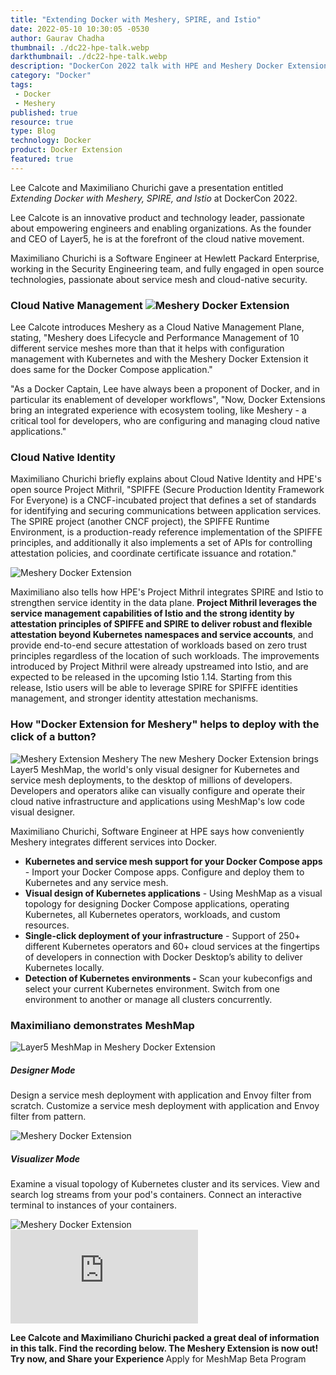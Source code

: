 ---
title: "Extending Docker with Meshery, SPIRE, and Istio"
date: 2022-05-10 10:30:05 -0530
author: Gaurav Chadha
thumbnail: ./dc22-hpe-talk.webp
darkthumbnail: ./dc22-hpe-talk.webp
description: "DockerCon 2022 talk with HPE and Meshery Docker Extension Demo"
category: "Docker"
tags:
 - Docker
 - Meshery
published: true
resource: true
type: Blog
technology: Docker
product: Docker Extension
featured: true
---





<BlogWrapper>

<div className="intro">
<p>
    <Link to="/community/members/lee-calcote">Lee Calcote</Link> and <Link to="/community/members/maximiliano-churichi">Maximiliano Churichi</Link> gave a presentation entitled <i>Extending Docker with Meshery, SPIRE, and Istio</i> at DockerCon 2022.
</p>
</div>

<p style={{marginLeft: "10px", fontStyle: "italics"}}>
    <Link to="/community/members/lee-calcote">Lee Calcote</Link> is an innovative product and technology leader, passionate about empowering engineers and enabling organizations. As the founder and CEO of Layer5, he is at the forefront of the cloud native movement.
</p>

<p style={{marginLeft: "10px", fontStyle: "italics"}}>
    <Link to="/community/members/maximiliano-churichi">Maximiliano Churichi</Link> is a Software Engineer at Hewlett Packard Enterprise, working in the Security Engineering team, and fully engaged in open source technologies, passionate about service mesh and cloud-native security.
</p>

<div>
    <h3>
        Cloud Native Management
        <img src={CloudNative} alt="Meshery Docker Extension" style={{width: "50%", float: "right"}} />
    </h3>
    <p>
        Lee Calcote introduces Meshery as a Cloud Native Management Plane, stating, "Meshery does Lifecycle and Performance Management of 10 different service meshes more than that it helps with configuration management with Kubernetes and with the Meshery Docker Extension it does same for the Docker Compose application."
    </p>
</div>                                                                        
                                                                           
<p>
    "As a <Link to="https://www.docker.com/blog/docker-captain-take-5-lee-calcote/">Docker Captain</Link>, Lee have always been a proponent of Docker, and in particular its enablement of developer workflows", "Now, Docker Extensions bring an integrated experience with ecosystem tooling, like Meshery - a critical tool for developers, who are configuring and managing cloud native applications."
</p>

<div>
    <h3>
        Cloud Native Identity
    </h3>
    <p>
        Maximiliano Churichi briefly explains about Cloud Native Identity and HPE's open source Project Mithril, "<Link to="https://spiffe.io">SPIFFE</Link> (Secure Production Identity Framework For Everyone) is a <Link to="https://www.cncf.io/projects/">CNCF-incubated</Link> project that defines a set of standards for identifying and securing communications between application services. The <Link to="https://spiffe.io/docs/latest/spire-about">SPIRE</Link> project (another CNCF project), the SPIFFE Runtime Environment, is a production-ready reference implementation of the SPIFFE principles, and additionally it also implements a set of APIs for controlling attestation policies, and coordinate certificate issuance and rotation."
    </p>
    <img src={CloudNativeIdentity} alt="Meshery Docker Extension" style={{width: "50%", float: "right"}} />
    <p>
        Maximiliano also tells how HPE's Project Mithril integrates SPIRE and Istio to strengthen service identity in the data plane. <strong>Project Mithril leverages the service management capabilities of Istio and the strong identity by attestation principles of SPIFFE and SPIRE to deliver robust and flexible attestation beyond Kubernetes namespaces and service accounts</strong>, and provide end-to-end secure attestation of workloads based on zero trust principles regardless of the location of such workloads. The improvements introduced by Project Mithril were already upstreamed into Istio, and are expected to be released in the upcoming Istio 1.14. Starting from this release, Istio users will be able to leverage SPIRE for SPIFFE identities management, and stronger identity attestation mechanisms.
    </p>
</div>

<p>
    <h3>How "Docker Extension for Meshery" helps to deploy with the click of a button?</h3>
    <p>
    <img src={dde} alt="Meshery Extension Meshery" style={{width: "50%", float: "left", paddingRight: "2rem"}} />
    The new Meshery Docker Extension brings <Link to="/meshmap">Layer5 MeshMap</Link>, the world's only visual designer for Kubernetes and service mesh deployments, to the desktop of millions of developers. Developers and operators alike can visually configure and operate their cloud native infrastructure and applications using MeshMap's low code visual designer.
    </p>
</p>    
<p>
    Maximiliano Churichi, Software Engineer at HPE says how conveniently Meshery integrates different services into Docker.
</p>
<ul>
<li><strong>Kubernetes and service mesh support for your Docker Compose apps</strong> - Import your Docker Compose apps. Configure and deploy them to Kubernetes and any service mesh.</li>

<li><strong>Visual design of Kubernetes applications</strong> - Using <Link to="/meshmap">MeshMap</Link> as a visual topology for designing Docker Compose applications, operating Kubernetes, all Kubernetes operators, workloads, and custom resources.</li>

<li><strong>Single-click deployment of your infrastructure</strong> - Support of 250+ different Kubernetes operators and 60+ cloud services at the fingertips of developers in connection with Docker Desktop’s ability to deliver Kubernetes locally.</li>

<li><strong>Detection of Kubernetes environments -</strong> Scan your kubeconfigs and select your current Kubernetes environment. Switch from one environment to another or manage all clusters concurrently.</li> 
</ul>

<p>
  <h3>Maximiliano demonstrates MeshMap</h3>
</p>

<img src={meshmapInDocker} alt="Layer5 MeshMap in Meshery Docker Extension" />

<div style={{display: "grid", gridTemplateColumns: "auto auto", padding: "10px"}}>
  <div style={{padding: "20px", textAlign: "center"}}>
  <p style={{paddingBottom: "1.6rem"}}>
    <h5>Designer Mode</h5>
    Design a service mesh deployment with application and Envoy filter from scratch. Customize a service mesh deployment with application and Envoy filter from pattern.
</p>
    <img src={designer} alt="Meshery Docker Extension" align="center" alt="MeshMap Designer" />

  </div>
  <div style={{padding: "20px", textAlign: "center"}}>
  <p>
    <h5>Visualizer Mode</h5>
    Examine a visual topology of Kubernetes cluster and its services. View and search log streams from your pod's containers. Connect an interactive terminal to instances of your containers. 
</p>
    <img src={visualizer} alt="Meshery Docker Extension" align="center" alt="MeshMap Visualizer" />
  </div>
</div>


<div className="iframe-container">
<iframe src="https://www.youtube.com/embed/SazEJizK4xQ" loading="lazy" title="YouTube video player" frameBorder="0" allow="accelerometer; autoplay; clipboard-write; encrypted-media; gyroscope; picture-in-picture" allowFullScreen ></iframe>
</div>  

<p><strong>Lee Calcote and Maximiliano Churichi packed a great deal of information in this talk. Find the recording below. The Meshery Extension is now out! Try now, and Share your Experience </strong><Link to="/meshmap">Apply for MeshMap Beta Program</Link></p>


</BlogWrapper>